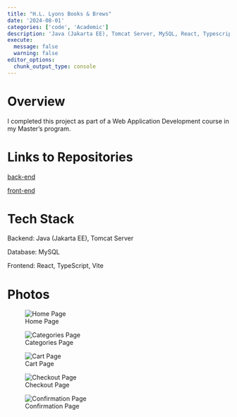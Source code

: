 ```yaml
---
title: "H.L. Lyons Books & Brews"
date: '2024-08-01'
categories: ['code', 'Academic']
description: 'Java (Jakarta EE), Tomcat Server, MySQL, React, Typescript, Vite'
execute: 
  message: false
  warning: false
editor_options: 
  chunk_output_type: console
---
```


# Overview

I completed this project as part of a Web Application Development course in my Master's program.

# Links to Repositories

[back-end](https://github.com/hannahl8/HannahLBookstore){target="_blank"}

[front-end](https://github.com/hannahl8/hannahl-bookstore-react){target="_blank"}

# Tech Stack

Backend: Java (Jakarta EE), Tomcat Server

Database: MySQL

Frontend: React, TypeScript, Vite

# Photos

![Home Page](bookstore-homepage.png){fig-align="center"}

![Categories Page](bookstore-categories.png){fig-align="center"}

![Cart Page](bookstore-cart.png){fig-align="center"}

![Checkout Page](bookestore-checkout.png)

![Confirmation Page](bookestore-confirmation.png){fig-align="center"}